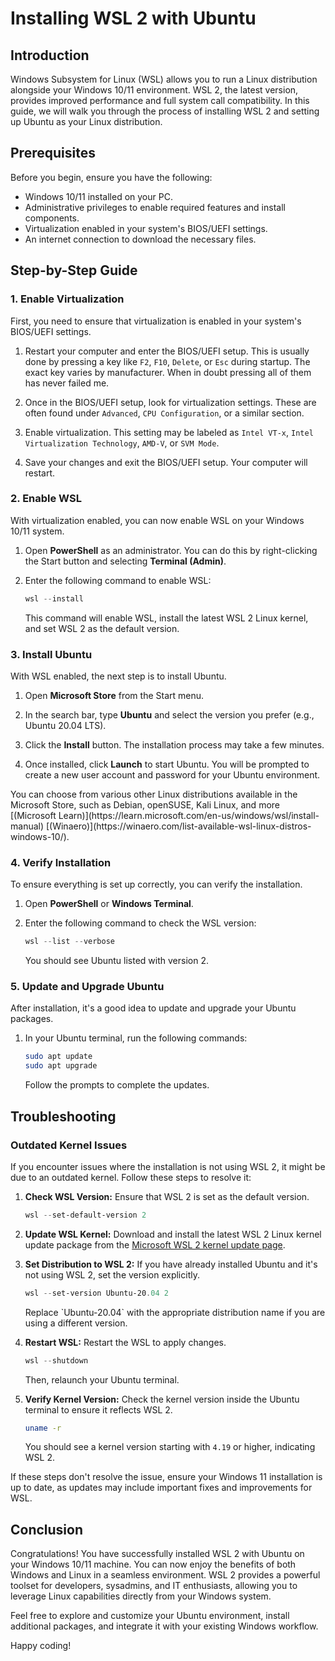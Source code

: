 
# Installing WSL 2 with Ubuntu

## Introduction

Windows Subsystem for Linux (WSL) allows you to run a Linux distribution alongside your Windows 10/11 environment. WSL 2, the latest version, provides improved performance and full system call compatibility. In this guide, we will walk you through the process of installing WSL 2 and setting up Ubuntu as your Linux distribution.

## Prerequisites

Before you begin, ensure you have the following:

- Windows 10/11 installed on your PC.
- Administrative privileges to enable required features and install components.
- Virtualization enabled in your system's BIOS/UEFI settings.
- An internet connection to download the necessary files.

## Step-by-Step Guide

### 1. Enable Virtualization

First, you need to ensure that virtualization is enabled in your system's BIOS/UEFI settings.

1. Restart your computer and enter the BIOS/UEFI setup. This is usually done by pressing a key like `F2`, `F10`, `Delete`, or `Esc` during startup. The exact key varies by manufacturer. When in doubt pressing all of them has never failed me.

2. Once in the BIOS/UEFI setup, look for virtualization settings. These are often found under `Advanced`, `CPU Configuration`, or a similar section.

3. Enable virtualization. This setting may be labeled as `Intel VT-x`, `Intel Virtualization Technology`, `AMD-V`, or `SVM Mode`.

4. Save your changes and exit the BIOS/UEFI setup. Your computer will restart.

### 2. Enable WSL

With virtualization enabled, you can now enable WSL on your Windows 10/11 system.

1. Open **PowerShell** as an administrator. You can do this by right-clicking the Start button and selecting **Terminal (Admin)**.

2. Enter the following command to enable WSL:

   ```powershell copy
   wsl --install
   ```

   <Callout type="info">
     This command will enable WSL, install the latest WSL 2 Linux kernel, and
     set WSL 2 as the default version.
   </Callout>

### 3. Install Ubuntu

With WSL enabled, the next step is to install Ubuntu.

1. Open **Microsoft Store** from the Start menu.

2. In the search bar, type **Ubuntu** and select the version you prefer (e.g., Ubuntu 20.04 LTS).

3. Click the **Install** button. The installation process may take a few minutes.

4. Once installed, click **Launch** to start Ubuntu. You will be prompted to create a new user account and password for your Ubuntu environment.

<Callout type="default">
  You can choose from various other Linux distributions available in the
  Microsoft Store, such as Debian, openSUSE, Kali Linux, and more [(Microsoft
  Learn)](https://learn.microsoft.com/en-us/windows/wsl/install-manual)
  [(Winaero)](https://winaero.com/list-available-wsl-linux-distros-windows-10/).
</Callout>

### 4. Verify Installation

To ensure everything is set up correctly, you can verify the installation.

1. Open **PowerShell** or **Windows Terminal**.

2. Enter the following command to check the WSL version:

   ```powershell copy
   wsl --list --verbose
   ```

   You should see Ubuntu listed with version 2.

### 5. Update and Upgrade Ubuntu

After installation, it's a good idea to update and upgrade your Ubuntu packages.

1. In your Ubuntu terminal, run the following commands:

   ```bash copy
   sudo apt update
   sudo apt upgrade
   ```

   Follow the prompts to complete the updates.

## Troubleshooting

### Outdated Kernel Issues

If you encounter issues where the installation is not using WSL 2, it might be due to an outdated kernel. Follow these steps to resolve it:

1. **Check WSL Version:**
   Ensure that WSL 2 is set as the default version.

   ```powershell copy
   wsl --set-default-version 2
   ```

2. **Update WSL Kernel:**
   Download and install the latest WSL 2 Linux kernel update package from the [Microsoft WSL 2 kernel update page](https://aka.ms/wsl2kernel).

3. **Set Distribution to WSL 2:**
   If you have already installed Ubuntu and it's not using WSL 2, set the version explicitly.

   ```powershell copy
   wsl --set-version Ubuntu-20.04 2
   ```

   <Callout type="default">
     Replace `Ubuntu-20.04` with the appropriate distribution name if you are
     using a different version.
   </Callout>

4. **Restart WSL:**
   Restart the WSL to apply changes.

   ```powershell copy
   wsl --shutdown
   ```

   Then, relaunch your Ubuntu terminal.

5. **Verify Kernel Version:**
   Check the kernel version inside the Ubuntu terminal to ensure it reflects WSL 2.

   ```bash copy
   uname -r
   ```

   You should see a kernel version starting with `4.19` or higher, indicating WSL 2.

If these steps don't resolve the issue, ensure your Windows 11 installation is up to date, as updates may include important fixes and improvements for WSL.

## Conclusion

Congratulations! You have successfully installed WSL 2 with Ubuntu on your Windows 10/11 machine. You can now enjoy the benefits of both Windows and Linux in a seamless environment. WSL 2 provides a powerful toolset for developers, sysadmins, and IT enthusiasts, allowing you to leverage Linux capabilities directly from your Windows system.

Feel free to explore and customize your Ubuntu environment, install additional packages, and integrate it with your existing Windows workflow.

Happy coding!
